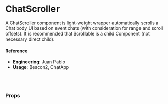 
<Meta
  title="🛠 Utilities/UI Interactive/ChatScroller"
  component={ChatScroller}
/>

# ChatScroller

A ChatScroller component is light-weight wrapper automatically scrolls a Chat body UI based on event chats (with consideration for range and scroll offsets). It is recommended that Scrollable is a child Component (not necessary direct child).

<Preview>
  <Story name="default">
    <Default />
  </Story>
</Preview>

#### Reference

- **Engineering**: Juan Pablo
- **Usage**: Beacon2, ChatApp

<br />
<br />

### Props

<Props of={ChatScroller} />
